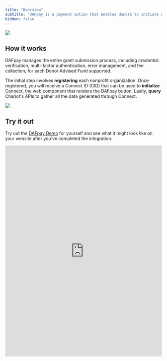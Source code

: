 ```yaml
---
title: "Overview"
subtitle: "DAFpay is a payment option that enables donors to initiate donations using their Donor-Advised Fund (DAF) accounts."
hidden: false
---
```

<img src='../../images/a080c51-api_doc_image.png' />

## How it works

<Tip>
    DAFpay manages the entire grant submission process, including credential verification, multi-factor authentication, error management, and fee collection, for each Donor Advised Fund supported.
</Tip>

The initial step involves **registering** each nonprofit organization. Once registered, you will receive a Connect ID (CID) that can be used to **initialize** Connect, the web component that renders the DAFpay button.  Lastly, **query** Chariot's APIs to gather all the data generated through Connect. 

<Frame>
    <img src='../../images/a750cf5-API_Docs_Overview_Diagram.png' />
</Frame>

## Try it out

Try out the [DAFpay Demo](https://secure.dafpay.com/demo) for yourself and see what it might look like on your website after you've completed the integration.

<iframe src="https://secure.dafpay.com/tryitnow" width="100%" height="680" frameborder="0"></iframe>